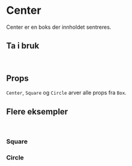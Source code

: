 
<Meta of={CenterStories} />

# Center

Center er en boks der innholdet sentreres.

<Canvas of={CenterStories.Center} />

## Ta i bruk

```jsx
import { Center, Square, Circle } from "@kvib/react";
```

## Props

`Center`, `Square` og `Circle` arver alle props fra `Box`.

## Flere eksempler

<br />

### Square

<Canvas of={CenterStories.Square} />

### Circle

<Canvas of={CenterStories.Circle} />
